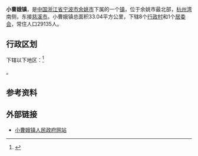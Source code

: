 {{中国乡级行政区|33/02/81/102/000
| 总面积 = 33.04平方公里
| 常住人口 = 29135人
| 电话区号 = 574
}}
'''小曹娥镇'''，是[[中国|中国]][[浙江省|浙江省]][[宁波市|宁波市]][[余姚市|余姚市]]下属的一个[[镇|镇]]，位于余姚市最北部，[[杭州湾|杭州湾]]南侧，东接[[慈溪市|慈溪市]]。小曹娥镇总面积33.04平方公里，下辖8个[[行政村|行政村]]和1个[[居委会|居委会]]，常住人口29135人。

== 行政区划 ==
下辖以下地区：<ref>{{PRC admin/ref sgc|33/02/81/102/000}}</ref>

{{PRC admin/children|33/02/81/102/000}}。

== 参考资料 ==
{{reflist}}

==外部链接==
*[http://www.xce.yy.gov.cn/ 小曹娥镇人民政府网站] {{Wayback|url=http://www.xce.yy.gov.cn/ |date=20150322234759 }}

{{PRC admin/navcat|33/02/81/102/000}}